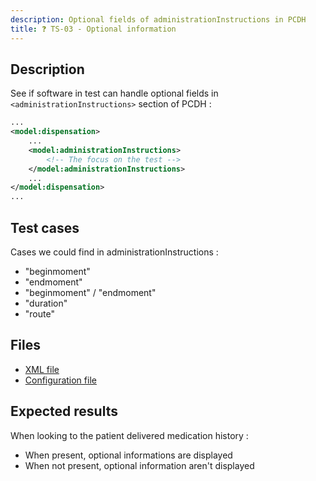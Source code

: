 ```yaml
---
description: Optional fields of administrationInstructions in PCDH
title: ❓ TS-03 - Optional information
---
```


## Description

See if software in test can handle optional fields in `<administrationInstructions>` section of PCDH : 

```xml title="Example"
...
<model:dispensation>
    ...
    <model:administrationInstructions>
        <!-- The focus on the test -->
    </model:administrationInstructions>
    ...
</model:dispensation>
...
```

## Test cases

Cases we could find in administrationInstructions :
  - "beginmoment"
  - "endmoment"
  - "beginmoment" / "endmoment"
  - "duration"
  - "route"

## Files

- [XML file](https://github.com/smals-jy/KMEHR-tests/blob/main/output/pcdh/TS-03-optional-information.xml)
- [Configuration file](https://github.com/smals-jy/KMEHR-tests/blob/main/configurations/pcdh/TS-03-optional-information.ts)

## Expected results 

When looking to the patient delivered medication history : 

- When present, optional informations are displayed
- When not present, optional information aren't displayed
